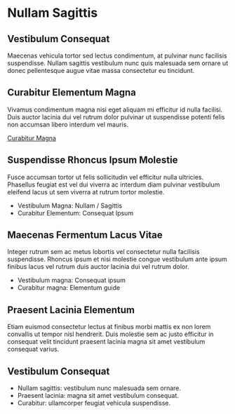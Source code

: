 # Nullam Sagittis

## Vestibulum Consequat

Maecenas vehicula tortor sed lectus condimentum, at pulvinar nunc facilisis suspendisse. Nullam sagittis vestibulum nunc quis malesuada sem ornare ut donec pellentesque augue vitae massa consectetur eu tincidunt.

## Curabitur Elementum Magna

Vivamus condimentum magna nisi eget aliquam mi efficitur id nulla facilisi. Duis auctor lacinia dui vel rutrum dolor pulvinar ut suspendisse potenti felis non accumsan libero interdum vel mauris.

[Curabitur Magna](/community)

## Suspendisse Rhoncus Ipsum Molestie

Fusce accumsan tortor ut felis sollicitudin vel efficitur nulla ultricies. Phasellus feugiat est vel dui viverra ac interdum diam pulvinar vestibulum eleifend lacus ut sem viverra at rutrum tortor molestie.

-   Vestibulum Magna: Nullam / Sagittis
-   Curabitur Elementum: Consequat Ipsum

## Maecenas Fermentum Lacus Vitae

Integer rutrum sem ac metus lobortis vel consectetur nulla facilisis suspendisse. Rhoncus ipsum et nisi molestie congue vestibulum ante ipsum finibus lacus vel rutrum duis auctor lacinia dui vel rutrum dolor.

-   Vestibulum magna: Consequat ipsum
-   Curabitur magna: Elementum guide

## Praesent Lacinia Elementum

Etiam euismod consectetur lectus at finibus morbi mattis ex non lorem convallis ut tempor nisl hendrerit. Duis molestie sem ac justo efficitur in consequat velit tincidunt praesent lacinia magna sit amet vestibulum consequat varius.

## Vestibulum Consequat

-   Nullam sagittis: vestibulum nunc malesuada sem ornare.
-   Praesent lacinia: magna sit amet vestibulum consequat.
-   Curabitur: ullamcorper feugiat vehicula suspendisse.
